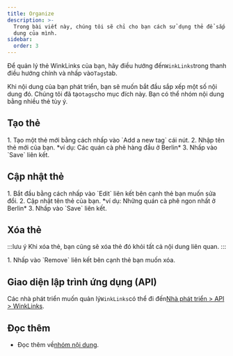 ```yaml
---
title: Organize
description: >-
  Trong bài viết này, chúng tôi sẽ chỉ cho bạn cách sử dụng thẻ để sắp xếp nội
  dung của mình.
sidebar:
  order: 3
---
```


Để quản lý thẻ WinkLinks của bạn, hãy điều hướng đến`WinkLinks`trong thanh điều hướng chính và nhấp vào`Tags`tab.

Khi nội dung của bạn phát triển, bạn sẽ muốn bắt đầu sắp xếp một số nội dung đó. Chúng tôi đã tạo`tags`cho mục đích này. Bạn có thể nhóm nội dung bằng nhiều thẻ tùy ý.

## Tạo thẻ

<Steps>
  1. Tạo một thẻ mới bằng cách nhấp vào `Add a new tag` cái nút.
  2. Nhập tên thẻ mới của bạn. *ví dụ: Các quán cà phê hàng đầu ở Berlin*
  3. Nhấp vào `Save` liên kết.
</Steps>


## Cập nhật thẻ

<Steps>
  1. Bắt đầu bằng cách nhấp vào `Edit` liên kết bên cạnh thẻ bạn muốn sửa đổi.
  2. Cập nhật tên thẻ của bạn. *ví dụ: Những quán cà phê ngon nhất ở Berlin*
  3. Nhấp vào `Save` liên kết.
</Steps>


## Xóa thẻ

:::lưu ý
Khi xóa thẻ, bạn cũng sẽ xóa thẻ đó khỏi tất cả nội dung liên quan.
:::

<Steps>
  1. Nhấp vào `Remove` liên kết bên cạnh thẻ bạn muốn xóa.
</Steps>


## Giao diện lập trình ứng dụng (API)

Các nhà phát triển muốn quản lý`WinkLinks`có thể đi đến[Nhà phát triển > API > WinkLinks](/developers/apis/#winklinks-api).

## Đọc thêm

* Đọc thêm về[nhóm nội dung](/link-manager/content#grouping-content).

